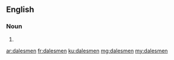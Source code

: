 ==English==

===Noun===
{{head|en}}

# {{plural of|dalesman}}

[[ar:dalesmen]]
[[fr:dalesmen]]
[[ku:dalesmen]]
[[mg:dalesmen]]
[[my:dalesmen]]